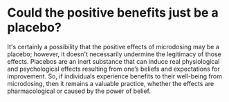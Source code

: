 # Could the positive benefits just be a placebo?

It's certainly a possibility that the positive effects of microdosing may be a placebo; however, it doesn't necessarily undermine the legitimacy of those effects. Placebos are an inert substance that can induce real physiological and psychological effects resulting from one’s beliefs and expectations for improvement. So, if individuals experience benefits to their well-being from microdosing, then it remains a valuable practice, whether the effects are pharmacological or caused by the power of belief.
